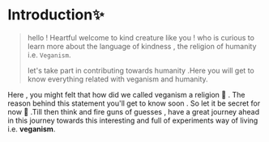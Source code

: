 


# Introduction✨
 
> hello ! Heartful welcome to kind creature like you ! who is curious to learn more about the language of kindness , the religion of humanity i.e. `Veganism`.
> 
>
>let's take part in contributing towards humanity .Here you will get to know everything related with veganism and humanity. 
 
 Here , you might felt that how did we called veganism a religion 🤔 . The reason behind this statement you'll get to know soon . So let it be secret for now 👀 .Till then think and fire guns of guesses , have a great journey ahead in this journey towards this interesting  and full of experiments way of living i.e. **veganism**. 

  


 









